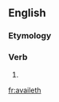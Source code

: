 ==English==

===Etymology===
{{suﬃx|avail|eth}}

===Verb===
{{en-verb form}}

# {{archaic third-person singular of|avail}}

[[fr:availeth]]